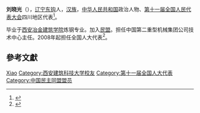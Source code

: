 {{otheruses|刘晓光}}
'''刘晓光'''（{{bd|1959年||}}），[[辽宁|辽宁]][[东钩|东钩]]人，[[汉族|汉族]]，[[中华人民共和国|中华人民共和国]]政治人物、[[第十一届全国人民代表大会|第十一届全国人民代表大会]]四川地区代表<ref>{{cite web|author=新华网|title=第十一届全国人大代表|url=http://news.xinhuanet.com/ziliao/2008-03/03/content_7708230.htm?node=36628|publisher=新华网|accessdate=2014-01-07|archive-date=2014-01-10|archive-url=https://web.archive.org/web/20140110211415/http://news.xinhuanet.com/ziliao/2008-03/03/content_7708230.htm?node=36628|dead-url=no}}</ref>。

毕业于[[西安冶金建筑学院|西安冶金建筑学院]]炼钢专业。加入[[民盟|民盟]]。担任中国第二重型机械集团公司技术中心主任。2008年起担任全国人大代表<ref>{{cite news|title=全国人大代表信息-刘晓光|url=http://210.82.31.1:8084/delegate/viewDelegate.action?dbid=112157|accessdate=2013-04-05|newspaper=全国人大网|archive-url=https://web.archive.org/web/20140522092543/http://www.npc.gov.cn/delegate/viewDelegate.action?dbid=112157|archive-date=2014-05-22|dead-url=yes}}</ref>。

== 參考文獻 ==
{{reflist}}

{{Authority control}}
{{DEFAULTSORT:Liu刘}}
[[Category:刘姓|Xiao]]
[[Category:西安建筑科技大学校友|Category:西安建筑科技大学校友]]
[[Category:第十一届全国人大代表|Category:第十一届全国人大代表]]
[[Category:中国民主同盟盟员|Category:中国民主同盟盟员]]